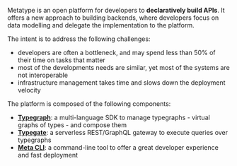 Metatype is an open platform for developers to **declaratively build APIs**. It offers a new approach to building backends, where developers focus on data modelling and delegate the implementation to the platform.

The intent is to address the following challenges:

- developers are often a bottleneck, and may spend less than 50% of their time on tasks that matter
- most of the developments needs are similar, yet most of the systems are not interoperable
- infrastructure management takes time and slows down the deployment velocity

The platform is composed of the following components:

- [**Typegraph**](/docs/reference/typegraph): a multi-language SDK to manage typegraphs - virtual graphs of types - and compose them
- [**Typegate**](/docs/reference/typegate): a serverless REST/GraphQL gateway to execute queries over typegraphs
- [**Meta CLI**](/docs/reference/meta-cli): a command-line tool to offer a great developer experience and fast deployment
